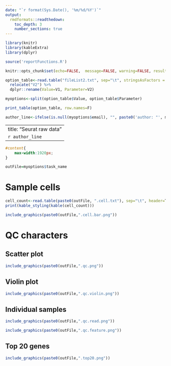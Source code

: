 ```yaml
---
date: "`r format(Sys.Date(), '%m/%d/%Y')`"
output: 
  rmdformats::readthedown:
    toc_depth: 3
    number_sections: true
---
```



```r
library(knitr)
library(kableExtra)
library(dplyr)

source('reportFunctions.R')

knitr::opts_chunk$set(echo=FALSE,  message=FALSE, warning=FALSE, results = 'asis', fig.width=7, fig.height = 7,tidy = TRUE, tidy.opts = list(comment = FALSE))
```

```r
option_table<-read.table("fileList2.txt", sep="\t", stringsAsFactors = F) %>% 
  relocate("V2") %>% 
  dplyr::rename(Value=V1, Parameter=V2)

myoptions<-split(option_table$Value, option_table$Parameter)

print_table(option_table, row.names=F)

author_line<-ifelse(is.null(myoptions$email), "", paste0('author: "', myoptions$email, '"'))
```

---
title: "Seurat raw data"
`r author_line`
---

```css
#content{
    max-width:1920px;
}
```

```r
outFile=myoptions$task_name
```

# Sample cells

```r
cell_count<-read.table(paste0(outFile, ".cell.txt"), sep="\t", header=T)
print(kable_styling(kable(cell_count)))
```

```r
include_graphics(paste0(outFile,".cell.bar.png"))
```

# QC characters

## Scatter plot

```r
include_graphics(paste0(outFile,".qc.png"))
```

## Violin plot

```r
include_graphics(paste0(outFile,".qc.violin.png"))
```

## Individual samples

```r
include_graphics(paste0(outFile,".qc.read.png"))
```

```r
include_graphics(paste0(outFile,".qc.feature.png"))
```

## Top 20 genes

```r
include_graphics(paste0(outFile,".top20.png"))
```
